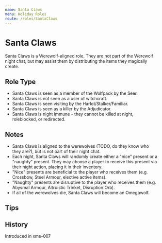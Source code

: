 ```yaml
---
name: Santa Claws
menu: Holiday Roles
route: /roles/SantaClaws
---
```


# Santa Claws

Santa Claws is a Werewolf-aligned role. They are not part of the Werewolf night chat, but may assist them by distributing the items they magically create.

## Role Type

- Santa Claws is seen as a member of the Wolfpack by the Seer.
- Santa Claws is not seen as a user of witchcraft.
- Santa Claws is seen visiting by the Harlot/Stalker/Familiar.
- Santa Claws is seen as a killer by the Adjudicator.
- Santa Claws is night immune - they cannot be killed at night, roleblocked, or redirected.

## Notes

- Santa Claws is aligned to the werewolves (TODO, do they know who they are?), but is not part of their night chat.
- Each night, Santa Claws will randomly create either a "nice" present or a "naughty" present. They may choose a player to receive this present via their night action, placing it in their inventory.
- "Nice" presents are beneficial to the player who receives them (e.g. Crossbow, Steel Armour, elective active items).
- "Naughty" presents are disruptive to the player who receives them (e.g. Abysmal Armour, Altruistic Trinket, Disruption Orb).
- If all of the werewolves die, Santa Claws will become an Omegawolf.

## Tips

## History

<Timeline lineColor="white">
  <Event interval="2019-12-27">Introduced in xms-007</Event>
</Timeline>
